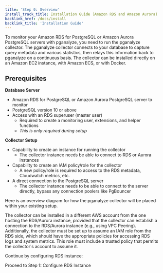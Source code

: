 ```yaml
---
title: 'Step 0: Overview'
install_track_title: Installation Guide (Amazon RDS and Amazon Aurora)
backlink_href: /docs/install
backlink_title: 'Installation Guide'
---
```



To monitor your Amazon RDS for PostgreSQL or Amazon Aurora PostgreSQL servers
with pganalyze, you need to run the pganalyze collector. The pganalyze collector
connects to your database to capture query metadata and various statistics, then
relays this information back to pganalyze on a continuous basis.
The collector can be installed directly on an Amazon EC2 instance, with Amazon
ECS, or with Docker.

## Prerequisites

**Database Server**
* Amazon RDS for PostgreSQL or Amazon Aurora PostgreSQL server to monitor
* PostgreSQL version 10 or above
* Access with an RDS superuser (master user)
  * Required to create a monitoring user, extensions, and helper functions
  * _This is only required during setup_

**Collector Setup**
* Capability to create an instance for running the collector
  * The collector instance needs be able to connect to RDS or Aurora instances
* Capability to create an IAM policy/role for the collector
  * A new policy/role is required to access to the RDS metadata, Cloudwatch
    metrics, etc.
* A direct connection to the PostgreSQL server
  * The collector instance needs to be able to connect to the server directly,
    bypass any connection poolers like PgBouncer

Here is an overview diagram for how the pganalyze collector will be placed
within your existing setup.

<ImgCollectorAwsArchitecture />

The collector can be installed in a different AWS account from the one hosting the
RDS/Aurora instance, provided that the collector can establish a connection to
the RDS/Aurora instance (e.g., using VPC Peering).
Additionally, the collector must be set up to assume an IAM role from the RDS
side, which should have the appropriate policies for accessing RDS logs and
system metrics. This role must include a trusted policy that permits the
collector's account to assume it.


Continue by configuring RDS instance:

<Link className="btn btn-success" to="01_configure_rds_instance">
  Proceed to Step 1: Configure RDS Instance
</Link>
